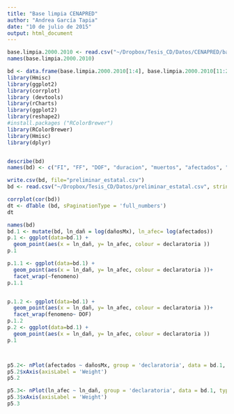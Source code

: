 ```yaml
---
title: "Base limpia CENAPRED"
author: "Andrea García Tapia"
date: "10 de julio de 2015"
output: html_document
---
```


```r
base.limpia.2000.2010 <- read.csv("~/Dropbox/Tesis_CD/Datos/CENAPRED/base limpia 2000-2010.csv", stringsAsFactors=FALSE)
names(base.limpia.2000.2010)

bd <- data.frame(base.limpia.2000.2010[1:4], base.limpia.2000.2010[11:21], base.limpia.2000.2010[23],base.limpia.2000.2010[25])
library(Hmisc)
library(ggplot2)
library(corrplot)
library (devtools)
library(rCharts)
library(ggplot2)
library(reshape2)
#install.packages ("RColorBrewer")
library(RColorBrewer)
library(Hmisc)
library(dplyr)


describe(bd)
names(bd) <- c("FI", "FF", "DOF", "duracion", "muertos", "afectados", "viviendas", "escuelas", "hospitales", "cultivos", "caminos", "dañosMx", "dañosUsd", "clve_edo","edo", "fenomeno", "declaratoria")

write.csv(bd, file="preliminar_estatal.csv")
bd <- read.csv("~/Dropbox/Tesis_CD/Datos/preliminar_estatal.csv", stringsAsFactors=FALSE)

corrplot(cor(bd))
dt <- dTable (bd, sPaginationType = 'full_numbers')
dt

names(bd)
bd.1 <- mutate(bd, ln_dañ = log(dañosMx), ln_afec= log(afectados))
p.1 <- ggplot(data=bd.1) + 
  geom_point(aes(x = ln_dañ, y= ln_afec, colour = declaratoria ))
p.1

p.1.1 <- ggplot(data=bd.1) + 
  geom_point(aes(x = ln_dañ, y= ln_afec, colour = declaratoria ))+
  facet_wrap(~fenomeno)
p.1.1


p.1.2 <- ggplot(data=bd.1) + 
  geom_point(aes(x = ln_dañ, y= ln_afec, colour = declaratoria ))+
  facet_wrap(fenomeno~ DOF)
p.1.2
p.2 <- ggplot(data=bd.1) + 
  geom_point(aes(x = ln_dañ, y= ln_afec, colour = declaratoria ))
p.1



p5.2<- nPlot(afectados ~ dañosMx, group = 'declaratoria', data = bd.1, type = 'scatterChart', facet_wrap(~Tipo.de.fenomeno))
p5.2$xAxis(axisLabel = 'Weight')
p5.2

p5.3<- nPlot(ln_afec ~ ln_dañ, group = 'declaratoria', data = bd.1, type = 'scatterChart', facet_wrap(~Tipo.de.fenomeno))
p5.3$xAxis(axisLabel = 'Weight')
p5.3
```
